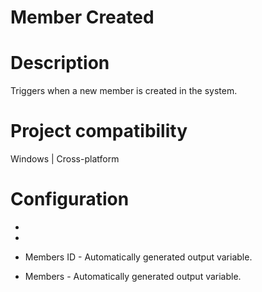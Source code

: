﻿# Member Created

# Description

Triggers when a new member is created in the system.

# Project compatibility

Windows | Cross-platform

# Configuration

* 
* 



* Members ID - Automatically generated output variable.
* Members - Automatically generated output variable.
